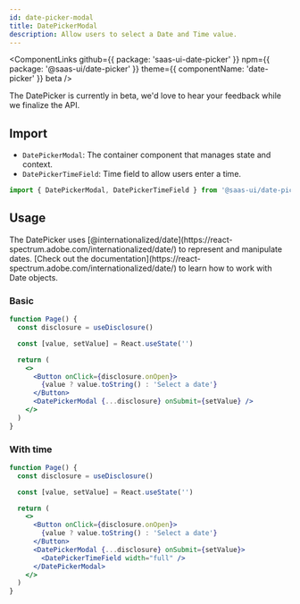 ```yaml
---
id: date-picker-modal
title: DatePickerModal
description: Allow users to select a Date and Time value.
---
```


<ComponentLinks
  github={{ package: 'saas-ui-date-picker' }}
  npm={{ package: '@saas-ui/date-picker' }}
  theme={{ componentName: 'date-picker' }}
  beta
/>

<Info>
  The DatePicker is currently in beta, we'd love to hear your feedback while we
  finalize the API.
</Info>

## Import

- `DatePickerModal`: The container component that manages state and context.
- `DatePickerTimeField`: Time field to allow users enter a time.

```ts
import { DatePickerModal, DatePickerTimeField } from '@saas-ui/date-picker'
```

## Usage

<Info>
  The DatePicker uses
  [@internationalized/date](https://react-spectrum.adobe.com/internationalized/date/)
  to represent and manipulate dates. [Check out the
  documentation](https://react-spectrum.adobe.com/internationalized/date/) to
  learn how to work with Date objects.
</Info>

### Basic

```jsx height=420px
function Page() {
  const disclosure = useDisclosure()

  const [value, setValue] = React.useState('')

  return (
    <>
      <Button onClick={disclosure.onOpen}>
        {value ? value.toString() : 'Select a date'}
      </Button>
      <DatePickerModal {...disclosure} onSubmit={setValue} />
    </>
  )
}
```

### With time

```jsx height=420px
function Page() {
  const disclosure = useDisclosure()

  const [value, setValue] = React.useState('')

  return (
    <>
      <Button onClick={disclosure.onOpen}>
        {value ? value.toString() : 'Select a date'}
      </Button>
      <DatePickerModal {...disclosure} onSubmit={setValue}>
        <DatePickerTimeField width="full" />
      </DatePickerModal>
    </>
  )
}
```
